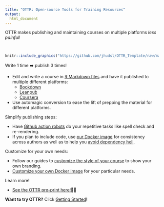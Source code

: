 ```yaml
---
title: "OTTR: Open-source Tools for Training Resources"
output:
  html_document
---
```


<div class = "banner_color">
OTTR makes publishing and maintaining courses on multiple platforms _less painful_!  
</div>

<br>

```r
knitr::include_graphics("https://github.com/jhudsl/OTTR_Template/raw/main/resources/screenshots/OTTR_Robot_Image.png")
```

<div class = "banner_color">
Write 1 time ➡️ publish 3 times!  
</div>

- Edit and write a course in [R Markdown files](https://rmarkdown.rstudio.com/) and have it published to multiple different platforms:  
  - [Bookdown](https://bookdown.org/) 
  - [Leanpub](https://leanpub.com/bookstore?type=course)  
  - [Coursera](https://www.coursera.org/)  
- Use automagic conversion to ease the lift of prepping the material for different platforms.
<br>

<div class = "banner_color">
Simplify publishing steps:  
</div>

- Have [Github action robots](./getting_started.html) do your repetitive tasks like spell check and re-rendering.
- If you plan to include code, use [our Docker image](https://hub.docker.com/repository/docker/jhudsl/course_template) for consistency across authors as well as to help you [avoid dependency hell](https://en.wikipedia.org/wiki/Dependency_hell).  

<div class = "banner_color">
Customize for your own needs:  
</div>
- Follow our guides to [customize the style of your course](./customize-style.html) to show your own branding.
- [Customize your own Docker image](./customize-docker.html) for your particular needs. 

<div class = "banner_color">
Learn more!  
</div>
 - [See the OTTR pre-print here!](https://arxiv.org/abs/2203.07083)📝👀

**Want to try OTTR?**
Click [Getting Started](./getting_started.html)!

